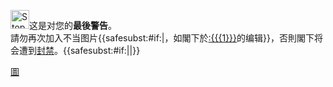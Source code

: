 [[File:Stop hand nuvola.svg|left|30px]]这是对您的'''最後警告'''。<br />請勿再次加入不当图片{{<includeonly>safesubst:</includeonly>#if:{{{1|}}}|，如閣下於[[:{{{1}}}]]的编辑}}，否則閣下将会遭到[[Wikipedia:封禁方針|封禁]]。{{<includeonly>safesubst:</includeonly>#if:{{{2|}}}|{{{2}}}|}}<!-- Template:uw-image4 --><noinclude>
{{Templatesnotice|series = uw-image|max = 4im}}
[[Category:用戶警告模板|圖]]
</noinclude>
